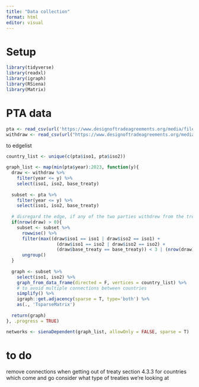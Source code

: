```yaml
---
title: "Data collection"
format: html
editor: visual
---
```


# Setup

```r
library(tidyverse)
library(readxl)
library(igraph)
library(RSiena)
library(Matrix)
```

# PTA data
```r
pta <- read_csv(url('https://www.designoftradeagreements.org/media/filer_public/2a/c7/2ac78d7d-9a73-471f-9693-e2b4a45d2b62/desta_list_of_treaties_02_02_dyads.csv'))
withdraw <- read_csv(url("https://www.designoftradeagreements.org/media/filer_public/0b/0c/0b0c56b0-00e7-4abc-af9e-15a88dfc9237/desta_dyadic_withdrawal_02_02.csv"), guess_max = 2000)
```

to edgelist
```r
country_list <- unique(c(pta$iso1, pta$iso2))

graph_list <- map(min(pta$year):2023, function(y){
  draw <- withdraw %>% 
    filter(year <= y) %>% 
    select(iso1, iso2, base_treaty)
  
  subset <- pta %>% 
    filter(year <= y) %>% 
    select(iso1, iso2, base_treaty)
  
  # disregard the edge, if any of the two parties withdrew from the treaty in the the given or a previous year
  if(nrow(draw) > 0){
    subset <- subset %>% 
      rowwise() %>% 
      filter(max((draw$iso1 == iso1 | draw$iso2 == iso1) + 
                   (draw$iso1 == iso2 | draw$iso2 == iso2) + 
                   (draw$base_treaty == base_treaty)) < 3 | (nrow(draw) == 0)) %>% 
      ungroup()
  }
  
  graph <- subset %>% 
    select(iso1, iso2) %>%
    graph_from_data_frame(directed = F, vertices = country_list) %>%
    # to avoid multiple connections between countries
    simplify() %>% 
    igraph::get.adjacency(sparse = T, type='both') %>%
    as(., 'TsparseMatrix')
  
  return(graph)
}, .progress = TRUE) 

networks <- sienaDependent(graph_list, allowOnly = FALSE, sparse = T)


```


# to do  
remove connections when getting out of treaty
section 4.3.3 for countries which come and go
consider what type of treaties we're looking at